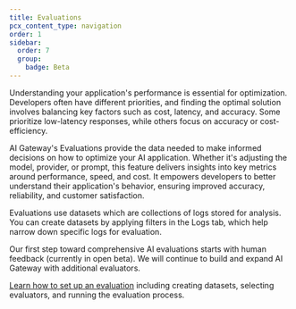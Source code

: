 ```yaml
---
title: Evaluations
pcx_content_type: navigation
order: 1
sidebar:
  order: 7
  group:
    badge: Beta
---
```


Understanding your application's performance is essential for optimization. Developers often have different priorities, and finding the optimal solution involves balancing key factors such as cost, latency, and accuracy. Some prioritize low-latency responses, while others focus on accuracy or cost-efficiency.

AI Gateway's Evaluations provide the data needed to make informed decisions on how to optimize your AI application. Whether it's adjusting the model, provider, or prompt, this feature delivers insights into key metrics around performance, speed, and cost. It empowers developers to better understand their application's behavior, ensuring improved accuracy, reliability, and customer satisfaction.

Evaluations use datasets which are collections of logs stored for analysis. You can create datasets by applying filters in the Logs tab, which help narrow down specific logs for evaluation.

Our first step toward comprehensive AI evaluations starts with human feedback (currently in open beta). We will continue to build and expand AI Gateway with additional evaluators.

[Learn how to set up an evaluation](/ai-gateway/evaluations/set-up-evaluations/) including creating datasets, selecting evaluators, and running the evaluation process.
